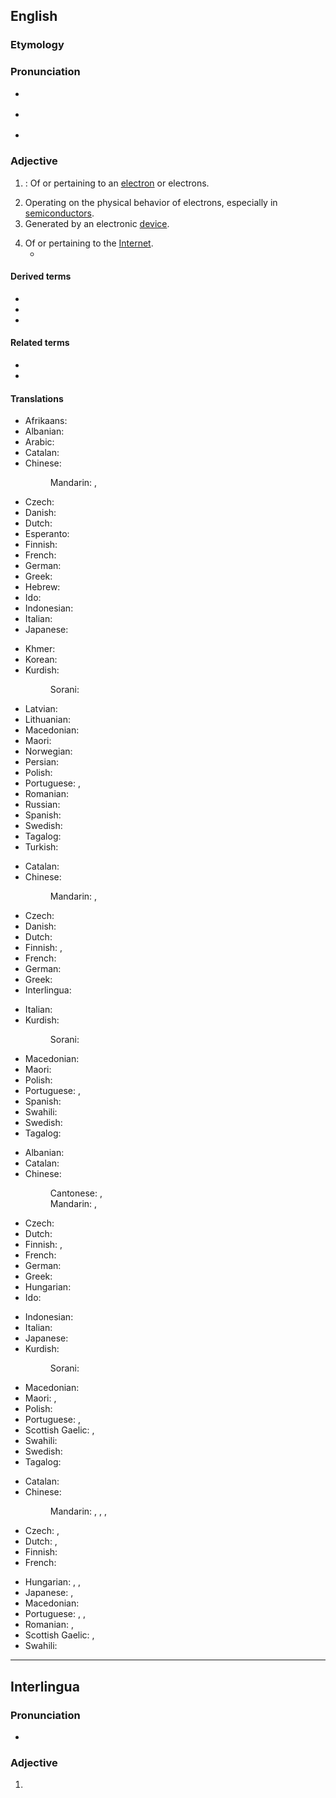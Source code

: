 {{also|electrònic}}
==English==

===Etymology===
{{suffix|en|electron|ic}}

===Pronunciation===
* {{a|RP}} {{IPA|en|/ˌɛl.ɛkˈtɹɒn.ɪk/|/ˌɛl.ɪkˈtɹɒn.ɪk/|/ɪˌlɛkˈtɹɒn.ɪk/}}
* {{a|GA}} {{IPA|en|/ɪˌlɛkˈtɹɑn.ɪk/|/ˌiː.lɛkˈtɹɑn.ɪk/}}
* {{audio|en|en-us-electronic.ogg|Audio (US)}}

===Adjective===
{{en-adj|-}}

# {{lb|en|physics|chemistry}}: Of or pertaining to an [[electron]] or electrons.
# Operating on the physical behavior of electrons, especially in [[semiconductor]]s.
# Generated by an electronic [[device]].
#: {{ux|en|'''electronic''' music}}
# Of or pertaining to the [[Internet]].
#* {{quote-journal|en|title=No hiding place
|date=2013-05-25|volume=407|issue=8837|page=74|magazine={{w|The Economist}}
|url=http://www.economist.com/news/science-and-technology/21578357-plan-assess-peoples-personal-characteristics-their-twitter-streams-no
|passage=In America alone, people spent $170 billion on “direct marketing”—junk mail of both the physical and '''electronic''' varieties—last year. Yet of those who received unsolicited adverts through the post, only 3% bought anything as a result.}}

====Derived terms====
{{lookfrom|electronic}}
* {{l|en|electronification}}
* {{l|en|electronified}}
* {{l|en|electronify}}

====Related terms====
* {{l|en|electric}}
* {{l|en|electrical}}

====Translations====
{{trans-top|pertaining to electrons}}
* Afrikaans: {{t|af|elektroniese}}
* Albanian: {{t+|sq|elektronik}}
* Arabic: {{t|ar|إِلِكْتْرُونِي|tr=ʾiliktrōniyy}}
* Catalan: {{t+|ca|electrònic}}
* Chinese:
*: Mandarin: {{t+|cmn|電子|alt=電子的|tr=diànzǐ de|sc=Hani}}, {{t+|cmn|电子|alt=电子的|tr=diànzǐ de|sc=Hani}}
* Czech: {{t|cs|elektronový}}
* Danish: {{t+|da|elektronisk}}
* Dutch: {{t|nl|[[elektronen]]-}}
* Esperanto: {{t|eo|elektronika}}
* Finnish: {{t|fi|[[elektroni]]-}}
* French: {{t+|fr|électronique}}
* German: {{t+|de|elektronisch}}
* Greek: {{t+|el|ηλεκτρονιακός}}
* Hebrew: {{t+|he|אלקטרוני|tr=elektróni}}
* Ido: {{t|io|elektronala}}
* Indonesian: {{t+|id|elektronik}}
* Italian: {{t+|it|elettronico}}
* Japanese: {{t+|ja|電子|tr=でんし, denshi}}
{{trans-mid}}
* Khmer: {{t+|km|អស្យាណូ|sc=Khmr|tr=a’syaanoo}}
* Korean: {{t+|ko|전자}}
* Kurdish:
*: Sorani: {{t+|ku|ئەلیکترۆنی}}
* Latvian: {{t|lv|elektronisks}}
* Lithuanian: {{t+|lt|elektroninis}}
* Macedonian: {{t|mk|електронски}}
* Maori: {{t|mi|tāhiko}}
* Norwegian: {{t+|no|elektronisk}}
* Persian: {{t+|fa|الکترونی|tr=elekteroni|sc=fa-Arab}}
* Polish: {{t+|pl|elektronowy}}
* Portuguese: {{t+|pt|eletrónico}} {{qualifier|Portugal}}, {{t+|pt|eletrônico}} {{qualifier|Brazil}}
* Romanian: {{t+|ro|electronic}}
* Russian: {{t+|ru|электро́нный}}
* Spanish: {{t+|es|electrónico}}
* Swedish: {{t|sv|elektron-}}
* Tagalog: {{t|tl|dagisikin}}
* Turkish: {{t+|tr|elektronik}}
{{trans-bottom}}

{{trans-top|operating on behavior of electrons}}
* Catalan: {{t+|ca|electrònic}}
* Chinese:
*: Mandarin: {{t+|cmn|電子|alt=電子的|tr=diànzǐ de|sc=Hani}}, {{t+|cmn|电子|alt=电子的|tr=diànzǐ de|sc=Hani}}
* Czech: {{t|cs|elektronový}}
* Danish: {{t+|da|elektronisk}}
* Dutch: {{t+|nl|elektronisch}}
* Finnish: {{t+|fi|elektroninen}}, {{t+|fi|sähköinen}}
* French: {{t+|fr|électronique}}
* German: {{t+|de|elektronisch}}
* Greek: {{t+|el|ηλεκτρονικός}}
* Interlingua: {{t|ia|electronic}}
{{trans-mid}}
* Italian: {{t+|it|elettronico}}
* Kurdish:
*: Sorani: {{t+|ku|ئەلیکترۆنی}}
* Macedonian: {{t|mk|електронски}}
* Maori: {{t|mi|tāhiko}}
* Polish: {{t+|pl|elektroniczny}}
* Portuguese: {{t+|pt|eletrónico}} {{qualifier|Portugal}}, {{t+|pt|eletrônico}} {{qualifier|Brazil}}
* Spanish: {{t+|es|electrónico}}
* Swahili: {{t+|sw|elektroniki|alt=-a elektroniki}}
* Swedish: {{t+|sv|elektronisk}}
* Tagalog: {{t|tl|dagisikin}}
{{trans-bottom}}

{{trans-top|generated by electronic device}}
* Albanian: {{t+|sq|elektronik}}
* Catalan: {{t+|ca|electrònic}}
* Chinese:
*: Cantonese: {{t|yue|電子|sc=Hani}}, {{t|yue|电子|tr=din6 zi2|sc=Hani}}
*: Mandarin: {{t+|cmn|電子|alt=電子的|tr=diànzǐ de|sc=Hani}}, {{t+|cmn|电子|alt=电子的|tr=diànzǐ de|sc=Hani}}
* Czech: {{t+|cs|elektronický}}
* Dutch: {{t+|nl|elektronisch}}
* Finnish: {{t+|fi|sähköinen}}, {{t|fi|sähköiset|p}}
* French: {{t+|fr|électronique}}
* German: {{t+|de|elektronisch}}
* Greek: {{t+|el|ηλεκτρονικός}}
* Hungarian: {{t+|hu|elektronikus}}
* Ido: {{t+|io|elektronika}}
{{trans-mid}}
* Indonesian: {{t+|id|elektronik}}
* Italian: {{t+|it|elettronico}}
* Japanese: {{t+|ja|電子|tr=denshi|sc=Jpan}}
* Kurdish:
*: Sorani: {{t+|ku|ئەلیکترۆنی}}
* Macedonian: {{t|mk|електронски}}
* Maori: {{t|mi|tāhiko}}, {{t|mi|tāhiko}}
* Polish: {{t+|pl|elektroniczny}}
* Portuguese: {{t+|pt|eletrónico}} {{qualifier|Portugal}}, {{t+|pt|eletrônico}} {{qualifier|Brazil}}
* Scottish Gaelic: {{t|gd|dealanach}}, {{t|gd|dealain}}
* Swahili: {{t+|sw|elektroniki|alt=-a elektroniki}}
* Swedish: {{t+|sv|elektronisk}}
* Tagalog: {{t|tl|dagisikin}}
{{trans-bottom}}

{{trans-top|of or pertaining to the Internet}}
* Catalan: {{t+|ca|electrònic}}
* Chinese:
*: Mandarin: {{t+|cmn|電子|alt=電子的|tr=diànzǐ de|sc=Hani}}, {{t+|cmn|电子|alt=电子的|tr=diànzǐ de|sc=Hani}}, {{t+|cmn|網絡|alt=網絡的|tr=wǎngluò de|sc=Hani}}, {{t+|cmn|网络|alt=网络的|tr=wǎngluò de|sc=Hani}}
* Czech: {{t+|cs|elektronický}}, {{t+|cs|internetový}}
* Dutch: {{t+|nl|virtueel}}, {{t|nl|[[web]]-}}
* Finnish: {{t+|fi|sähköinen}}
* French: {{t+|fr|électronique}}
{{trans-mid}}
* Hungarian: {{t+|hu|elektronikus}}, {{t|hu|internetes}}, {{t+|hu|online}}
* Japanese: {{t+|ja|電子|tr=denshi|sc=Jpan}}, {{t+|ja|電脳|tr=dennō|sc=Jpan}}
* Macedonian: {{t|mk|електронски}}
* Portuguese: {{t+|pt|eletrónico}} {{qualifier|Portugal}}, {{t+|pt|eletrônico}} {{qualifier|Brazil}}, {{t+|pt|online}}
* Romanian: {{t|ro|[[de]] [[Internet]]}}, {{t+|ro|electronic}}
* Scottish Gaelic: {{t|gd|dealanach}}, {{t|gd|dealain}}
* Swahili: {{t+|sw|elektroniki|alt=-a elektroniki}}
{{trans-bottom}}

----

==Interlingua==

===Pronunciation===
* {{IPA|ia|/e.lekˈtɾo.nik/}}

===Adjective===
{{ia-adj|-}}

# {{l|en|electronic}}